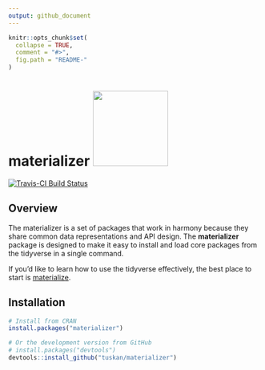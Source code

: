 ```yaml
---
output: github_document
---
```


<!-- README.md is generated from README.Rmd. Please edit that file -->

```r
knitr::opts_chunk$set(
  collapse = TRUE,
  comment = "#>",
  fig.path = "README-"
)
```

# materializer <img src="http://materializecss.com/res/materialize.svg" width="150">

[![Travis-CI Build Status](https://travis-ci.org/TuSKan/materializer.svg?branch=master)](https://travis-ci.org/TuSKan/materializer)

## Overview

The materializer is a set of packages that work in harmony because they share common data representations and API design. The __materializer__ package is designed to make it easy to install and load core packages from the tidyverse in a single command.

If you'd like to learn how to use the tidyverse effectively, the best place to start is [materialize](http://materializecss.com/).

## Installation

```r
# Install from CRAN
install.packages("materializer")

# Or the development version from GitHub
# install.packages("devtools")
devtools::install_github("tuskan/materializer")
```
